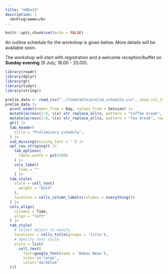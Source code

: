 ```yaml
---
title: "mODa13"
description: |
  <b>Programme</b>
---
```


```r
knitr::opts_chunk$set(echo = FALSE)
```

An outline schedule for the workshop is given below. More details will be available soon.

The workshop will start with registration and a welcome reception/buffet on **Sunday evening** (9 July; 18.00 - 20.00).

```r
library(readr)
library(dplyr)
library(gt)
library(tidyr)
library(stringr)

prelim_data <- read_csv("../timetable/prelim_schedule.csv", show_col_types = FALSE)
prelim_data |> 
  pivot_wider(names_from = Day, values_from = Session) |>
  mutate(across(1:6, \(x) str_replace_all(x, pattern = "Coffee break", replacement = "Coffee"))) |>
  mutate(across(1:6, \(x) str_replace_all(x, pattern = "Tea break", replacement = "Tea"))) |>
  gt() |>
  tab_header(
    title = "Preliminary schedule",
  ) |>
  sub_missing(missing_text = '') |>
  opt_row_striping() |>
    tab_options(
      table.width = pct(100)
    ) |>
    cols_label(
      Time = ""
    ) |>
  tab_style(
    style = cell_text(
      weight = "bold"
    ),
    location = cells_column_labels(columns = everything())
  ) |>
  cols_align(
    columns = Time,
    align = "left"
  ) |>
  tab_style(
    # Select object to modify
    locations = cells_title(groups = 'title'),
    # Specify text style
    style = list(
      cell_text(
        font=google_font(name = 'Bebas Neue'), 
        size='xx-large',
        color='darkblue'
  )))
```
